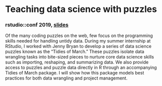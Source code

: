 # Teaching data science with puzzles
### rstudio::conf 2019, [slides](https://speakerdeck.com/isteves/teaching-data-science-with-puzzles)

Of the many coding puzzles on the web, few focus on the programming skills needed for handling untidy data. During my summer internship at RStudio, I worked with Jenny Bryan to develop a series of data science puzzles known as the "Tidies of March." These puzzles isolate data wrangling tasks into bite-sized pieces to nurture core data science skills such as importing, reshaping, and summarizing data. We also provide access to puzzles and puzzle data directly in R through an accompanying Tidies of March package. I will show how this package models best practices for both data wrangling and project management.


